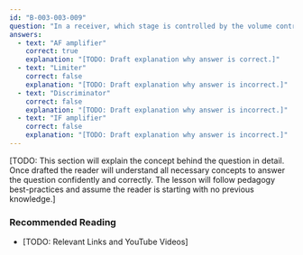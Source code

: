 ```yaml
---
id: "B-003-003-009"
question: "In a receiver, which stage is controlled by the volume control?"
answers:
  - text: "AF amplifier"
    correct: true
    explanation: "[TODO: Draft explanation why answer is correct.]"
  - text: "Limiter"
    correct: false
    explanation: "[TODO: Draft explanation why answer is incorrect.]"
  - text: "Discriminator"
    correct: false
    explanation: "[TODO: Draft explanation why answer is incorrect.]"
  - text: "IF amplifier"
    correct: false
    explanation: "[TODO: Draft explanation why answer is incorrect.]"
---
```


[TODO: This section will explain the concept behind the question in detail. Once drafted the reader will understand all necessary concepts to answer the question confidently and correctly. The lesson will follow pedagogy best-practices and assume the reader is starting with no previous knowledge.]

### Recommended Reading

- [TODO: Relevant Links and YouTube Videos]
